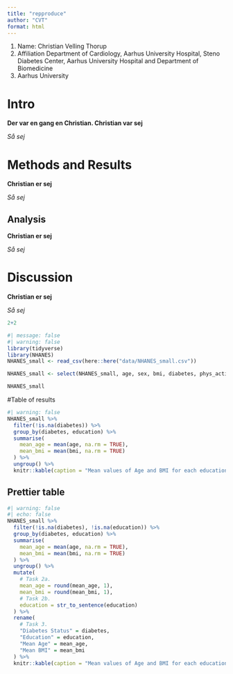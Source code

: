 ```yaml
---
title: "repproduce"
author: "CVT"
format: html
---
```


1. Name: Christian Velling Thorup 
2. Affiliation Department of Cardiology, Aarhus University Hospital, Steno Diabetes Center, Aarhus University Hospital and Department of Biomedicine
3. Aarhus University

# Intro 

**Der var en gang en Christian. Christian var sej**

*Så sej*

# Methods and Results

**Christian er sej**

*Så sej*

## Analysis

**Christian er sej**

*Så sej*

# Discussion

**Christian er sej**

*Så sej*

```r
2+2
```

```r
#| message: false
#| warning: false
library(tidyverse)
library(NHANES)
NHANES_small <- read_csv(here::here("data/NHANES_small.csv"))
```

```r
NHANES_small <- select(NHANES_small, age, sex, bmi, diabetes, phys_active, bp_sys_ave, bp_dia_ave, education)

NHANES_small
```
#Table of results 
```r
#| warning: false
NHANES_small %>%
  filter(!is.na(diabetes)) %>%
  group_by(diabetes, education) %>%
  summarise(
    mean_age = mean(age, na.rm = TRUE),
    mean_bmi = mean(bmi, na.rm = TRUE)
  ) %>%
  ungroup() %>%
  knitr::kable(caption = "Mean values of Age and BMI for each education and diabetes status")
```

## Prettier table
```r
#| warning: false
#| echo: false
NHANES_small %>%
  filter(!is.na(diabetes), !is.na(education)) %>%
  group_by(diabetes, education) %>%
  summarise(
    mean_age = mean(age, na.rm = TRUE),
    mean_bmi = mean(bmi, na.rm = TRUE)
  ) %>%
  ungroup() %>%
  mutate(
    # Task 2a.
    mean_age = round(mean_age, 1),
    mean_bmi = round(mean_bmi, 1),
    # Task 2b.
    education = str_to_sentence(education)
  ) %>% 
  rename(
    # Task 3.
    "Diabetes Status" = diabetes,
    "Education" = education,
    "Mean Age" = mean_age,
    "Mean BMI" = mean_bmi
  ) %>% 
  knitr::kable(caption = "Mean values of Age and BMI for each education and diabetes status.")
```


